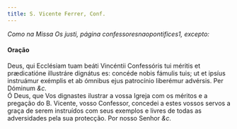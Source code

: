 ```yaml
---
title: S. Vicente Ferrer, Conf.
---
```



<em>Como na Missa Os justi, página confessoresnaopontifices1, excepto:</em>

<h4 class="text-center">Oração</h4>
<div class="container-fluid">
<div class="row">
<div class="col-6 dropcaps text-justify">
Deus, qui Ecclésiam tuam beáti Vincéntii Confessóris tui méritis et prædicatióne illustráre dignátus es: concéde nobis fámulis tuis; ut et ipsíus instruámur exémplis et ab ómnibus ejus patrocínio liberémur advérsis. Per Dóminum <em>&c.</em>
</div>
<div class="col-6 dropcaps text-justify">
Ó Deus, que Vos dignastes ilustrar a vossa Igreja com os méritos e a pregação do B. Vicente, vosso Confessor, concedei a estes vossos servos a graça de serem instruídos com seus exemplos e livres de todas as adversidades pela sua protecção. Por nosso Senhor <em>&c.</em>
</div>
</div>
</div>